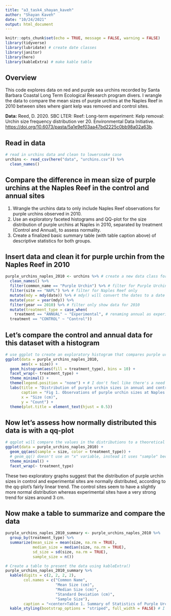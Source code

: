 ```yaml
---
title: "a3_task4_shayan_kaveh"
author: "Shayan Kaveh"
date: "10/24/2021"
output: html_document
---
```


```r
knitr::opts_chunk$set(echo = TRUE, message = FALSE, warning = FALSE)
library(tidyverse)
library(lubridate) # create date classes
library(janitor)
library(here)
library(kableExtra) # make kable table
```

## Overview

This code explores data on red and purple sea urchins recorded by Santa Barbara Coastal Long Term Ecological Research program divers. I wrangle the data to compare the mean sizes of purple urchins at the Naples Reef in 2010 between sites where giant kelp was removed and control sites. 

**Data:** Reed, D. 2020. SBC LTER: Reef: Long-term experiment: Kelp removal: Urchin size frequency distribution ver 20. Environmental Data Initiative. <https://doi.org/10.6073/pasta/5a1e9ef03aa47bd2225c0bb98a02a63b>.

## Read in data

```r
# read in urchins data and clean to lowersnake case
urchins <- read_csv(here("data", "urchins.csv")) %>% 
  clean_names()
```

## Compare the difference in mean size of purple urchins at the Naples Reef in the control and annual sites

1. Wrangle the urchins data to only include Naples Reef observations for purple urchins observed in 2010. 
2. Use an exploratory faceted histograms and QQ-plot for the size distribution of purple urchins at Naples in 2010, separated by treatment (Control and Annual), to assess normality. 
3. Create a finalized basic summary table (with table caption above) of descriptive statistics for both groups. 

## Insert data and clean it for purple urchin from the Naples Reef in 2010
```r
purple_urchins_naples_2010 <- urchins %>% # create a new data class for NAPL in 2010
  clean_names() %>% 
  filter(common_name == "Purple Urchin") %>% # filter for Purple Urchin species only
  filter(site == "NAPL") %>% # filter for Naples Reef only
  mutate(mdy = mdy(date)) %>% # mdy() will convert the dates to a date class
  mutate(year = year(mdy)) %>% 
  filter(year == 2010) %>% # filter only show data for 2010 
  mutate(treatment_type = case_when(
    treatment == "ANNUAL" ~ "Experimental", # renaming annual as experimental so it's label is more intuitive
  treatment == "CONTROL" ~ "Control"))
```

## Let's compare the control and annual data for this dataset with a histogram

```r
# use ggplot to create an exploratory histogram that compares purple urchin size in the 2 observation types
ggplot(data = purple_urchins_naples_2010,
       aes(x = size)) + 
  geom_histogram(aes(fill = treatment_type), bins = 10) + 
  facet_wrap(~ treatment_type) +
  theme_minimal() +
  theme(legend.position = "none") + # I don't feel like there's a need for a legend in this graph because it already has a label 
  labs(title = "Distribution of purple urchin sizes in annual and control sites",
       caption = "Fig 1. Observations of purple urchin sizes at Naples Reef 2010 annual and control sites",
       x = "Size (cm)",
       y = "Count") +
  theme(plot.title = element_text(hjust = 0.5))
```

## Now let's assess how normally distributed this data is with a qq-plot
```r
# qqplot will compare the values in the distributions to a theoretical normally distributed dataset to assess normality
ggplot(data = purple_urchins_naples_2010) +
  geom_qq(aes(sample = size, color = treatment_type)) + 
  # geom_qq() doesn't use an "x" variable, instead it uses "sample" because those are the values that will be compared to the normal data
  theme_minimal() +
  facet_wrap(~ treatment_type)
```

These two exploratory graphs suggest that the distribution of purple urchin sizes in control and experimental sites are normally distributed, according to the qq-plot's fairly linear trend. The control sites seem to have a slightly more normal distribution whereas experimental sites have a very strong trend for sizes around 3 cm. 

## Now make a table to summarize and compare the data
```r
purple_urchins_naples_2010_summary <- purple_urchins_naples_2010 %>% 
  group_by(treatment_type) %>% 
  summarize(mean_size = mean(size, na.rm = TRUE),
            median_size = median(size, na.rm = TRUE),
            sd_size = sd(size, na.rm = TRUE),
            sample_size = n())

# Create a table to present the data using kableExtra()
purple_urchins_naples_2010_summary %>% 
  kable(digits = c(2, 2, 2, 2),
        col.names = c("Common Name",
                      "Mean Size (cm)",
                      "Median Size (cm)",
                      "Standard Deviation (cm)",
                      "Sample Size"),
        caption = "<center>Table 1. Summary of Statistics of Purple Urchin Size Distribution at Naples Reef in 2010<center>") %>% 
  kable_styling(bootstrap_options = "striped", full_width = FALSE) # I just like how this bootstrap looks... 
```
